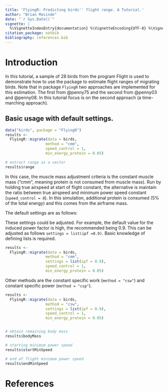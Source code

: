 ```yaml
---
title: 'FlyingR: Predicting birds'' flight range. A Tutorial.'
author: "Brian Masinde"
date: "`r Sys.Date()`"
vignette: |
  %\VignetteIndexEntry{documentation} %\VignetteEncoding{UTF-8} %\VignetteEngine{knitr::rmarkdown}
citation_package: natbib
bibliography: references.bib
---
```


# Introduction
In this tutorial, a sample of 28 birds from the program Flight is used to 
demonstrate how to use the package to estimate flight ranges of migrating birds.
Note that in package `FlyingR` two approaches are implemented for this estimation.
The first from @penny75 and the second from @penny03 and @penny08. In this
tutorial focus is on the second approach (a time-marching approach).

## Basic usage with default settings.

```r
data("birds", package = "FlyingR")
results <-
  FlyingR::migrate(data = birds,
                  method = "cmm",
                  speed_control = 1,
                  min_energy_protein = 0.05)

# extract range as a vector
results$range
```


In this case, the muscle mass adjustment criteria is the constant muscle mass 
("cmm", meaning protein is not consumed from muscle mass). Run by holding 
true airspeed at start of flight constant, the alternative is maintain the 
ratio between true airspeed and minimum power speed constant (`speed_control = 0`). In this simulation, additional protein is consumed (5\% of the total energy)
and this comes from the airframe mass.

The default settings are as follows:

\begin{table}[H]
  \caption{Constants, denotation and default values}
  \label{constants}
  \begin{tabular}{|l|l|l|}
  \toprule
  \multicolumn{1}{|c|}{\textbf{Constant}}     & \textbf{denoted as} & \textbf{default value} \\ \midrule
  Profile power constant             & ppc        & 8.40          \\ \midrule
  Fat energy density                 & fed        & 3.9E+07       \\ \midrule
  gravity                            & g          & 9.81          \\ \midrule
  Mechanical conversion efficiency   & mce        & 0.23          \\ \midrule
  Induced power factor               & ipf        & 1.20          \\ \midrule
  Ventilation and circulation power  & vcp        & 1.10          \\ \midrule
  Air density                        & airDensity & 1.00          \\ \midrule
  Protein energy density             & ped        & 1.8E+07       \\ \midrule
  Body drag coefficient              & bdc        & 0.10          \\ \midrule
  %Basal metabolic rate               &            &               \\ \hline
  Mitochondria inverse power density & mipd       & 1.2E-06       \\ \midrule
  Muscle density                     & muscleDensity & 1060       \\ \midrule
  Protein hydration ratio            & phr           & 2.2        \\ \midrule
  Airspeed ratio                     & speedRatio    & 1.2        \\ \bottomrule
  \end{tabular}
\end{table}

These settings could be adjusted. For example, the default value for the induced
power factor is high, the recommended being 0.9. This can be adjusted as follows
`settings = list(ipf =0.9)`. Basic knowledge of defining lists is required.

```r
results <-
  FlyingR::migrate(data = birds,
                  method = "cmm",
                  settings = list(ipf = 0.9),
                  speed_control = 1,
                  min_energy_protein = 0.05)
```


Other methods are the constant specific work (`method = "csw"`) and constant 
specific power (`method = "csp"`).

```r
results <-
  FlyingR::migrate(data = birds,
                  method = "csw",
                  settings = list(ipf = 0.9),
                  speed_control = 1,
                  min_energy_protein = 0.05)


# obtain remaining body mass
results$bodyMass

# starting minimum power speed
results$startMinSpeed

# end of flight minimum power speed
results$endMinSpeed
```

\newpage 


# References
